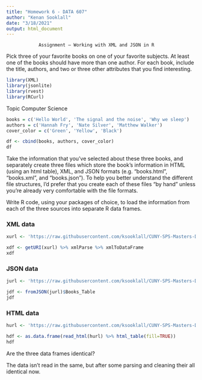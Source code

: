 ```yaml
---
title: "Homework 6 - DATA 607"
author: "Kenan Sooklall"
date: "3/18/2021"
output: html_document
---
```

                Assignment – Working with XML and JSON in R

Pick three of your favorite books on one of your favorite subjects. At least one of the books should have more than one author. For each book, include the title, authors, and two or three other attributes that you find interesting.

```r
library(XML)
library(jsonlite)
library(rvest)
library(RCurl)
```

Topic Computer Science
```r
books = c('Hello World', 'The signal and the noise', 'Why we sleep')
authors = c('Hannah Fry', 'Nate Silver', 'Matthew Walker')
cover_color = c('Green', 'Yellow', 'Black')

df <- cbind(books, authors, cover_color)
df
```

Take the information that you’ve selected about these three books, and separately create three files which store the book’s information in HTML (using an html table), XML, and JSON formats (e.g. “books.html”, “books.xml”, and “books.json”). To help you better understand the different file structures, I’d prefer that you create each of these files “by hand” unless you’re already very comfortable with the file formats.

Write R code, using your packages of choice, to load the information from each of the three sources into separate R data frames. 

### XML data
```r
xurl <- 'https://raw.githubusercontent.com/ksooklall/CUNY-SPS-Masters-DS/main/DATA_607/homework/homework6/books.xml'

xdf <- getURI(xurl) %>% xmlParse %>% xmlToDataFrame
xdf
```

### JSON data
```r
jurl <- 'https://raw.githubusercontent.com/ksooklall/CUNY-SPS-Masters-DS/main/DATA_607/homework/homework6/books.json'

jdf <- fromJSON(jurl)$Books_Table
jdf
```

### HTML data
```r
hurl <- 'https://raw.githubusercontent.com/ksooklall/CUNY-SPS-Masters-DS/main/DATA_607/homework/homework6/books.html'

hdf <- as.data.frame(read_html(hurl) %>% html_table(fill=TRUE))
hdf
```


Are the three data frames identical?

The data isn't read in the same, but after some parsing and cleaning their all identical now.